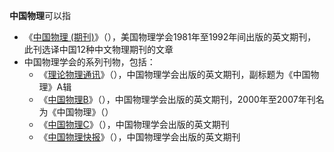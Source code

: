'''中国物理'''可以指

* 《[[中国物理_(期刊)|中国物理 (期刊)]]》（{{lang|en|''Chinese Physics''}}），美国物理学会1981年至1992年间出版的英文期刊，此刊选译中国12种中文物理期刊的文章
* 中国物理学会的系列刊物，包括： 
** 《[[理论物理通讯|理论物理通讯]]》（{{lang|en|''Communications in Theoretical Physics''}}），中国物理学会出版的英文期刊，副标题为《中国物理》A辑
** 《[[中国物理B|中国物理B]]》（{{lang|en|''Chinese Physics B''}}），中国物理学会出版的英文期刊，2000年至2007年刊名为《中国物理》（{{lang|en|''Chinese Physics''}}）
** 《[[中国物理C|中国物理C]]》（{{lang|en|''Chinese Physics C''}}），中国物理学会出版的英文期刊
** 《[[中国物理快报|中国物理快报]]》（{{lang|en|''Chinese Physics Letters''}}），中国物理学会出版的英文期刊
{{disambig|Cat=四字消歧义}}